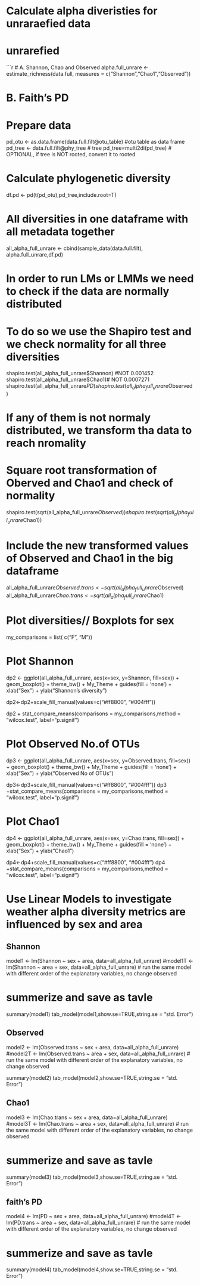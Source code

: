 # Calculate alpha diveristies for unraraefied data

# unrarefied
```{r}
# A. Shannon, Chao and Observed 
alpha.full_unrare <- estimate_richness(data.full, 
                                        measures = c("Shannon","Chao1","Observed"))

# B. Faith's PD

# Prepare data 
pd_otu <- as.data.frame(data.full.filt@otu_table) #otu table as data frame
pd_tree <- data.full.filt@phy_tree # tree
pd_tree=multi2di(pd_tree) # OPTIONAL, if tree is NOT rooted,  convert it to rooted

# Calculate phylogenetic diversity
df.pd <- pd(t(pd_otu),pd_tree,include.root=T) 


# All diversities in one dataframe with all metadata together
all_alpha_full_unrare <- cbind(sample_data(data.full.filt), alpha.full_unrare,df.pd)


# In order to run LMs or LMMs we need to check if the data are normally distributed
# To do so we use the Shapiro test and we check normality for all three diversities


shapiro.test(all_alpha_full_unrare$Shannon) #NOT 0.001452
shapiro.test(all_alpha_full_unrare$Chao1)# NOT  0.0007271
shapiro.test(all_alpha_full_unrare$PD)
shapiro.test(all_alpha_full_unrare$Observed)

# If any of them is not normaly distributed, we transform tha data to reach nromality 

# Square root transformation of  Oberved and Chao1 and check of normality  
shapiro.test(sqrt(all_alpha_full_unrare$Observed)) 
shapiro.test(sqrt(all_alpha_full_unrare$Chao1)) 

# Include the new transformed values of Observed and Chao1 in the  big dataframe 
all_alpha_full_unrare$Observed.trans <- sqrt(all_alpha_full_unrare$Observed)
all_alpha_full_unrare$Chao.trans <- sqrt(all_alpha_full_unrare$Chao1)



# Plot diversities// Boxplots for sex 


my_comparisons = list( c("F", "M"))

# Plot Shannon
dp2 <- ggplot(all_alpha_full_unrare, aes(x=sex, y=Shannon, fill=sex)) +
    geom_boxplot() +
    theme_bw() + My_Theme  + guides(fill = 'none') +
   xlab("Sex") + ylab("Shannon's diversity")

dp2<-dp2+scale_fill_manual(values=c("#ff8800", "#004fff"))

dp2 + stat_compare_means(comparisons = my_comparisons,method = "wilcox.test", label="p.signif")


# Plot Observed No.of OTUs

dp3 <- ggplot(all_alpha_full_unrare, aes(x=sex, y=Observed.trans, fill=sex)) +
    geom_boxplot() +
    theme_bw() + My_Theme  + guides(fill = 'none') +
   xlab("Sex") + ylab("Observed No of OTUs")

dp3<-dp3+scale_fill_manual(values=c("#ff8800", "#004fff"))
dp3 +stat_compare_means(comparisons = my_comparisons,method = "wilcox.test", label="p.signif")

# Plot Chao1

dp4 <- ggplot(all_alpha_full_unrare, aes(x=sex, y=Chao.trans, fill=sex)) +
    geom_boxplot() +
    theme_bw() + My_Theme + guides(fill = 'none') +
   xlab("Sex") + ylab("Chao1")

dp4<-dp4+scale_fill_manual(values=c("#ff8800", "#004fff")
dp4 +stat_compare_means(comparisons = my_comparisons,method = "wilcox.test", label="p.signif")



############################################################################################################################################################################

#  Use Linear Models to investigate  weather alpha diversity metrics are influenced by sex and area 


## Shannon
model1 <- lm(Shannon ~ sex + area, data=all_alpha_full_unrare)
#model1T <- lm(Shannon ~ area + sex, data=all_alpha_full_unrare) # run the same model with different order of the  explanatory variables, no change observed 

# summerize and save as tavle 
summary(model1)
tab_model(model1,show.se=TRUE,string.se = "std. Error")

## Observed 
model2 <- lm(Observed.trans ~ sex + area, data=all_alpha_full_unrare)
#model2T <- lm(Observed.trans ~ area + sex, data=all_alpha_full_unrare) # run the same model with different order of the  explanatory variables, no change observed 

summary(model2)
tab_model(model2,show.se=TRUE,string.se = "std. Error")

## Chao1 
model3 <- lm(Chao.trans ~ sex + area, data=all_alpha_full_unrare)
#model3T <- lm(Chao.trans ~ area + sex, data=all_alpha_full_unrare) # run the same model with different order of the  explanatory variables, no change observed 

# summerize and save as tavle 
summary(model3)
tab_model(model3,show.se=TRUE,string.se = "std. Error")

## faith's PD 

model4 <- lm(PD ~ sex + area, data=all_alpha_full_unrare)
#model4T <- lm(PD.trans ~ area + sex, data=all_alpha_full_unrare) # run the same model with different order of the  explanatory variables, no change observed 

# summerize and save as tavle 

summary(model4)
tab_model(model4,show.se=TRUE,string.se = "std. Error")
